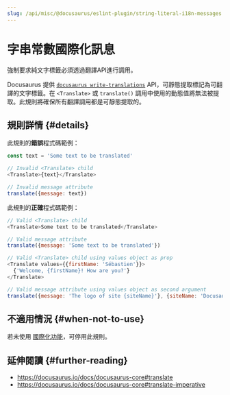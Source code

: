 ```yaml
---
slug: /api/misc/@docusaurus/eslint-plugin/string-literal-i18n-messages
---
```


# 字串常數國際化訊息

強制要求純文字標籤必須透過翻譯API進行調用。

Docusaurus 提供 [`docusaurus write-translations`](../../../cli.mdx#docusaurus-write-translations-sitedir) API，可靜態提取標記為可翻譯的文字標籤。在 `<Translate>` 或 `translate()` 調用中使用的動態值將無法被提取。此規則將確保所有翻譯調用都是可靜態提取的。

## 規則詳情 {#details}

此規則的**錯誤**程式碼範例：

```js
const text = 'Some text to be translated'

// Invalid <Translate> child
<Translate>{text}</Translate>

// Invalid message attribute
translate({message: text})
```

此規則的**正確**程式碼範例：

```js
// Valid <Translate> child
<Translate>Some text to be translated</Translate>

// Valid message attribute
translate({message: 'Some text to be translated'})

// Valid <Translate> child using values object as prop
<Translate values={{firstName: 'Sébastien'}}>
  {'Welcome, {firstName}! How are you?'}
</Translate>

// Valid message attribute using values object as second argument
translate({message: 'The logo of site {siteName}'}, {siteName: 'Docusaurus'})
```

## 不適用情況 {#when-not-to-use}

若未使用 [國際化功能](../../../i18n/i18n-introduction.mdx)，可停用此規則。

## 延伸閱讀 {#further-reading}

- https://docusaurus.io/docs/docusaurus-core#translate
- https://docusaurus.io/docs/docusaurus-core#translate-imperative